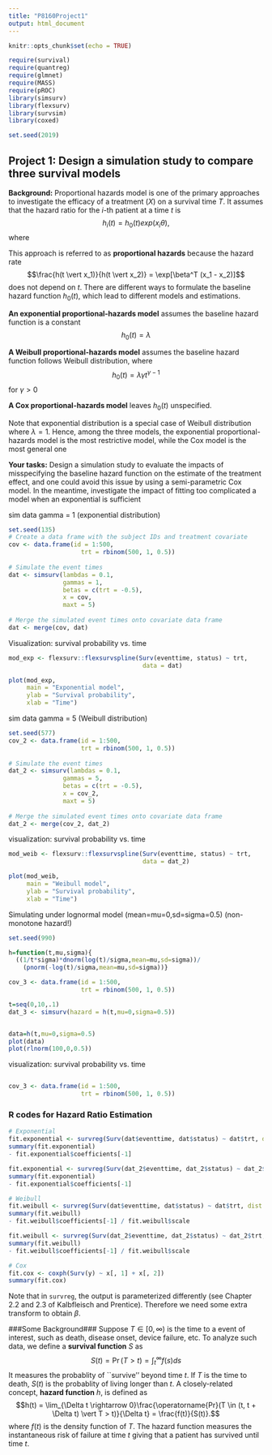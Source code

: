 ```yaml
---
title: "P8160Project1"
output: html_document
---
```

```r
knitr::opts_chunk$set(echo = TRUE)

require(survival)
require(quantreg)
require(glmnet)
require(MASS)
require(pROC)
library(simsurv)
library(flexsurv)
library(survsim)
library(coxed)

set.seed(2019)
```


## Project 1: Design a simulation study to compare three survival models

**Background:** Proportional hazards model is one of the primary approaches to investigate the efficacy of a treatment ($X$)  on a survival time $T$.  It assumes that the hazard ratio for the $i$-th patient  at  a time $t$ is
$$h_i(t) = h_0(t) exp(x_i\theta),$$
where 
\begin{itemize}

\item $h_0(t)$ is the baseline hazard function, 

\item $x_i$ is a binary treatment indicator variable coded 0 for control and 1 for the treatment 

\item $\theta$ is the parameter of interest, which is the log hazard ratio for the treatment effect. $\theta$ measures the relative hazard reduction due to treatment in comparison to the control.
\end{itemize}


This approach is referred to as **proportional hazards** because the hazard rate
$$\frac{h(t \vert x_1)}{h(t \vert x_2)} = \exp[\beta^T (x_1 - x_2)]$$
does not depend on $t$.
There are different ways to formulate the baseline hazard function $h_0(t)$, which lead to different models and estimations. 

**An exponential proportional-hazards model** assumes the baseline hazard function is a constant $$h_0(t) = \lambda$$ 

**A Weibull proportional-hazards model** assumes the baseline hazard function  follows Weibull distribution, where $$h_0(t) = \lambda\gamma t^{\gamma-1}$$ for $\gamma>0$ 


**A Cox proportional-hazards model** leaves $h_0(t)$ unspecified.


Note that exponential distribution is a special case of Weibull distribution where $\lambda =1$. Hence, among the three models,  the exponential proportional-hazards model is the most restrictive model, while the Cox model is the most general one 


**Your tasks:** Design a simulation study to evaluate the impacts of misspecifying the baseline hazard function on the estimate of the treatment effect, and one could avoid this issue by using a semi-parametric Cox model.  In the meantime, investigate the impact of fitting too complicated a model when an exponential is sufficient



sim data gamma = 1 (exponential distribution)
```r
set.seed(135)
# Create a data frame with the subject IDs and treatment covariate
cov <- data.frame(id = 1:500,
                    trt = rbinom(500, 1, 0.5))
  
# Simulate the event times
dat <- simsurv(lambdas = 0.1, 
               gammas = 1, 
               betas = c(trt = -0.5), 
               x = cov, 
               maxt = 5)
  
# Merge the simulated event times onto covariate data frame
dat <- merge(cov, dat)
```

Visualization: survival probability vs. time
```r
mod_exp <- flexsurv::flexsurvspline(Surv(eventtime, status) ~ trt, 
                                     data = dat)

plot(mod_exp,
     main = "Exponential model",
     ylab = "Survival probability",
     xlab = "Time")
```


sim data gamma = 5 (Weibull distribution)
```r
set.seed(577)
cov_2 <- data.frame(id = 1:500,
                    trt = rbinom(500, 1, 0.5))
  
# Simulate the event times
dat_2 <- simsurv(lambdas = 0.1, 
               gammas = 5, 
               betas = c(trt = -0.5), 
               x = cov_2, 
               maxt = 5)
  
# Merge the simulated event times onto covariate data frame
dat_2 <- merge(cov_2, dat_2)
```

visualization: survival probability vs. time
```r
mod_weib <- flexsurv::flexsurvspline(Surv(eventtime, status) ~ trt, 
                                     data = dat_2)

plot(mod_weib,
     main = "Weibull model",
     ylab = "Survival probability",
     xlab = "Time")
```


Simulating under lognormal model (mean=mu=0,sd=sigma=0.5) (non-monotone hazard!)
```r
set.seed(990)

h=function(t,mu,sigma){
  ((1/t*sigma)*dnorm(log(t)/sigma,mean=mu,sd=sigma))/
    (pnorm(-log(t)/sigma,mean=mu,sd=sigma))}

cov_3 <- data.frame(id = 1:500,
                    trt = rbinom(500, 1, 0.5))

t=seq(0,10,.1)
dat_3 <- simsurv(hazard = h(t,mu=0,sigma=0.5))


data=h(t,mu=0,sigma=0.5)
plot(data)
plot(rlnorm(100,0,0.5))

```

visualization: survival probability vs. time
```r

```


```r
cov_3 <- data.frame(id = 1:500,
                    trt = rbinom(500, 1, 0.5))

```




### R codes for Hazard Ratio Estimation
```r
# Exponential
fit.exponential <- survreg(Surv(dat$eventtime, dat$status) ~ dat$trt, dist = "exponential")
summary(fit.exponential)
- fit.exponential$coefficients[-1]

fit.exponential <- survreg(Surv(dat_2$eventtime, dat_2$status) ~ dat_2$trt, dist = "exponential")
summary(fit.exponential)
- fit.exponential$coefficients[-1]

# Weibull
fit.weibull <- survreg(Surv(dat$eventtime, dat$status) ~ dat$trt, dist = "weibull")
summary(fit.weibull)
- fit.weibull$coefficients[-1] / fit.weibull$scale

fit.weibull <- survreg(Surv(dat_2$eventtime, dat_2$status) ~ dat_2$trt, dist = "weibull")
summary(fit.weibull)
- fit.weibull$coefficients[-1] / fit.weibull$scale

# Cox
fit.cox <- coxph(Surv(y) ~ x[, 1] + x[, 2])
summary(fit.cox)
```
Note that in `survreg`, the output is parameterized differently (see Chapter 2.2 and 2.3 of Kalbfleisch and Prentice). Therefore we need some extra transform to obtain $\beta$.





###Some Background###
Suppose $T\in[0, \infty)$ is the time to a event of interest, such as death, disease onset, device failure, etc. To analyze such data, we define a **survival function** $S$ as
$$S(t) = \operatorname{Pr}(T > t) = \int_t^\infty f(s) ds$$
It measures the probablity of ``survive'' beyond time $t$. If $T$ is the time to death, $S(t)$ is the probablity of living longer than $t$.  A closely-related concept, **hazard function** $h$, is defined as
$$h(t) = \lim_{\Delta t \rightarrow 0}\frac{\operatorname{Pr}(T \in (t, t + \Delta t) \vert T > t)}{\Delta t} = \frac{f(t)}{S(t)}.$$
where $f(t)$ is the density function of $T$. The hazard function measures the instantaneous risk of failure at time $t$ giving that a patient has survived until time $t$. 

